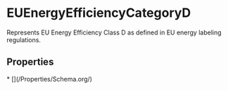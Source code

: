 # EUEnergyEfficiencyCategoryD

Represents EU Energy Efficiency Class D as defined in EU energy labeling regulations.

## Properties

<Grid>
* [](/Properties/Schema.org/)

</Grid>

